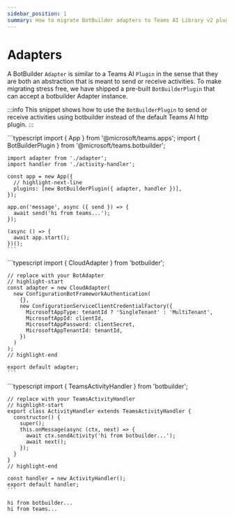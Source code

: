 ```yaml
---
sidebar_position: 1
summary: How to migrate BotBuilder adapters to Teams AI Library v2 plugins for handling bot communication and middleware.
---
```



# Adapters

A BotBuilder `Adapter` is similar to a Teams AI `Plugin` in the sense that they are both
an abstraction that is meant to send or receive activities. To make migrating stress free, we have
shipped a pre-built `BotBuilderPlugin` that can accept a botbuilder Adapter instance.

:::info
This snippet shows how to use the `BotBuilderPlugin` to send or receive activities using
botbuilder instead of the default Teams AI http plugin.
:::

<Tabs>
  <TabItem value="index.ts" default>
    ```typescript
    import { App } from '@microsoft/teams.apps';
    import { BotBuilderPlugin } from '@microsoft/teams.botbuilder';

    import adapter from './adapter';
    import handler from './activity-handler';

    const app = new App({
      // highlight-next-line
      plugins: [new BotBuilderPlugin({ adapter, handler })],
    });

    app.on('message', async ({ send }) => {
      await send('hi from teams...');
    });

    (async () => {
      await app.start();
    })();
    ```
  </TabItem>
  <TabItem value="adapter.ts">
    ```typescript
    import { CloudAdapter } from 'botbuilder';

    // replace with your BotAdapter
    // highlight-start
    const adapter = new CloudAdapter(
      new ConfigurationBotFrameworkAuthentication(
        {},
        new ConfigurationServiceClientCredentialFactory({
          MicrosoftAppType: tenantId ? 'SingleTenant' : 'MultiTenant',
          MicrosoftAppId: clientId,
          MicrosoftAppPassword: clientSecret,
          MicrosoftAppTenantId: tenantId,
        })
      )
    );
    // highlight-end

    export default adapter;
    ```
  </TabItem>
  <TabItem value="activity-handler.ts">
    ```typescript
    import { TeamsActivityHandler } from 'botbuilder';

    // replace with your TeamsActivityHandler
    // highlight-start
    export class ActivityHandler extends TeamsActivityHandler {
      constructor() {
        super();
        this.onMessage(async (ctx, next) => {
          await ctx.sendActivity('hi from botbuilder...');
          await next();
        });
      }
    }
    // highlight-end

    const handler = new ActivityHandler();
    export default handler;
    ```
  </TabItem>
</Tabs>

```
hi from botbuilder...
hi from teams...
```
